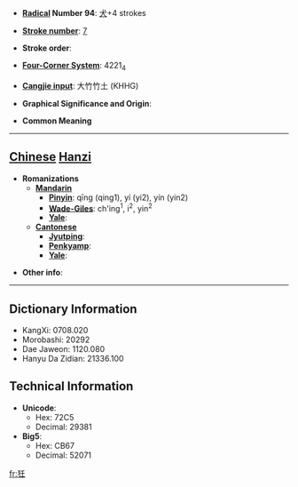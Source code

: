 * '''[[Wiktionary:Chinese radical index| Radical]] Number 94''': [[Wiktionary:Chinese radical index 犬|犬]]+4 strokes

* '''[[Wiktionary:Chinese total strokes index|Stroke number]]''': [[Wiktionary:Chinese total strokes index 7|7]]

* '''Stroke order''': 

* '''[[Wiktionary:Chinese four corner index|Four-Corner System]]''': 4221<sub>4</sub>

* '''[[Wiktionary:Chinese Cangjie index|Cangjie input]]''': 大竹竹土 (KHHG)

* '''Graphical Significance and Origin''': 

* '''Common Meaning'''

----

== [[Chinese]] [[Hanzi]] ==

* '''Romanizations'''
** '''[[Mandarin]]'''
*** '''[[Pinyin]]''': qīng (qing1), yí (yi2), yín (yin2)
*** '''[[Wade-Giles]]''': ch'ing<sup>1</sup>, i<sup>2</sup>, yin<sup>2</sup>
*** '''[[Yale]]''': 
** '''[[Cantonese]]'''
*** '''[[Jyutping]]''':
*** '''[[Penkyamp]]''': 
*** '''[[Yale]]''': 

* '''Other info''': 

----

== Dictionary Information ==

* KangXi: 0708.020
* Morobashi: 20292
* Dae Jaweon: 1120.080
* Hanyu Da Zidian: 21336.100

== Technical Information ==

* '''Unicode''':
** Hex: 72C5
** Decimal: 29381
* '''Big5''':
** Hex: CB67
** Decimal: 52071

[[fr:狅]]
